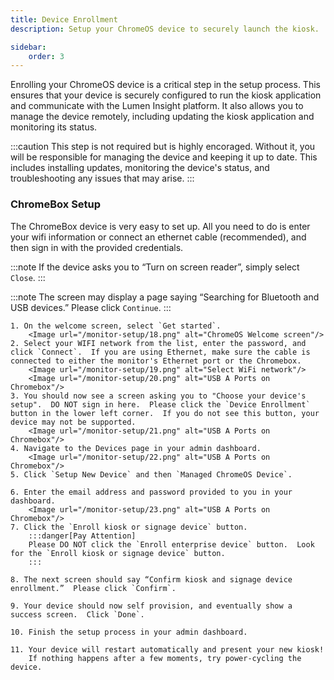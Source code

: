 ```yaml
---
title: Device Enrollment
description: Setup your ChromeOS device to securely launch the kiosk.

sidebar:
    order: 3
---
```





Enrolling your ChromeOS device is a critical step in the setup process.  This ensures that your device is securely configured to run the kiosk application and communicate with the Lumen Insight platform.  It also allows you to manage the device remotely, including updating the kiosk application and monitoring its status.

:::caution
This step is not required but is highly encoraged.  Without it, you will be responsible for managing the device and keeping it up to date.  This includes installing updates, monitoring the device's status, and troubleshooting any issues that may arise.
:::



### ChromeBox Setup
The ChromeBox device is very easy to set up.  All you need to do is enter your wifi information or connect an ethernet cable (recommended), and then sign in with the provided credentials.

:::note
If the device asks you to “Turn on screen reader”, simply select `Close`.
:::

:::note
The screen may display a page saying “Searching for Bluetooth and USB devices.”  Please click `Continue`.
:::

<Steps>

    1. On the welcome screen, select `Get started`.
        <Image url="/monitor-setup/18.png" alt="ChromeOS Welcome screen"/>
    2. Select your WIFI network from the list, enter the password, and click `Connect`.  If you are using Ethernet, make sure the cable is connected to either the monitor's Ethernet port or the Chromebox.
        <Image url="/monitor-setup/19.png" alt="Select WiFi network"/>
        <Image url="/monitor-setup/20.png" alt="USB A Ports on Chromebox"/>
    3. You should now see a screen asking you to "Choose your device's setup".  DO NOT sign in here.  Please click the `Device Enrollment` button in the lower left corner.  If you do not see this button, your device may not be supported.
        <Image url="/monitor-setup/21.png" alt="USB A Ports on Chromebox"/>
    4. Navigate to the Devices page in your admin dashboard.
        <Image url="/monitor-setup/22.png" alt="USB A Ports on Chromebox"/>
    5. Click `Setup New Device` and then `Managed ChromeOS Device`.

    6. Enter the email address and password provided to you in your dashboard.
        <Image url="/monitor-setup/23.png" alt="USB A Ports on Chromebox"/>
    7. Click the `Enroll kiosk or signage device` button.
        :::danger[Pay Attention]
        Please DO NOT click the `Enroll enterprise device` button.  Look for the `Enroll kiosk or signage device` button.  
        :::

    8. The next screen should say “Confirm kiosk and signage device enrollment.”  Please click `Confirm`.

    9. Your device should now self provision, and eventually show a success screen.  Click `Done`.

    10. Finish the setup process in your admin dashboard.

    11. Your device will restart automatically and present your new kiosk!
        If nothing happens after a few moments, try power-cycling the device.




</Steps>
